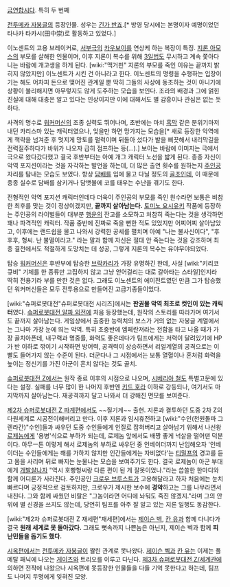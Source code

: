 {{{#!html
<iframe width="420" height="315" src="http://www.youtube.com/embed/H0JVtlhisd0?rel=0" frameborder="0" allowfullscreen></iframe>
}}}
[[금연]]합시다. 특히 두 번째

[[전투메카 자붕글]]의 등장인물. 성우는 [[긴가 반죠]].[* 방영 당시에는 본명이자 예명이었던 타나카 타카시(田中崇)로 활동하고 있었다.]

이노센트의 고용 브레이커로, [[서부극]]의 [[카우보이]]를 연상케 하는 복장이 특징.
[[지론 아모스]]의 부모를 살해한 인물이며, 이후 지론이 복수를 위해 [[3일법]]도 무시하고 계속 쫓아다니는 바람에 개고생을 하게 된다. [wiki:"맥거핀" 지론의 부모를 죽인 이유는 끝까지 밝히지 않았지만] 이노센트가 시킨 건 아니라고 한다.
이노센트의 명령을 수행하는 입장이기는 해도 어차피 돈으로 맺어진 관계일 뿐 딱히 그들의 사상에 동조하는 것이 아니기에 상황이 불리해지면 아무렇지도 않게 도주하는 모습을 보인다. 조라의 배경과 그에 얽힌 진실에 대해 대충은 알고 있다는 인상이지만 이에 대해서도 별 감흥이나 관심은 없는 듯 하다.

사격의 명수로 [[워커머신]]의 조종 실력도 뛰어나며, 초반에는 마치 [[흑막]] 같은 분위기마저 내던 카리스마 있는 캐릭터였으나, 잊을만 하면 망가지는 모습을[* 새로 등장한 악역에게 책략을 넘겨준 후 멋지게 망토를 펄럭이며 뒤돌아 섰다가 발을 삐끗해서 내리막길을 전력질주하다가 바위가 나오자 급히 점프하는 등(...).] 보이는 바람에 이미지는 극에서 극으로 왔다갔다했고 결국 후반부터는 아예 개그 캐릭터 노선을 밟게 된다. 종종 자신이 악역 포지션이라는 것을 자각하는 발언을 하는데, 더 많은 출연 횟수를 원하는지 [[주인공]] 자리를 탐내는 모습도 보였다.
항상 [[담배]]를 입에 물고 다닐 정도의 [[골초]]인데, 이 때문에 종종 실수로 담배를 삼키거나 담뱃불에 코를 태우는 수난을 겪기도 한다. 

전형적인 악역 포지션 캐릭터인데다 더욱이 주인공의 부모를 죽인 원수라면 보통은 비참한 최후를 맞는 것이 정상이겠지만, '''끝까지 살아남는다.''' [[토미노 요시유키]] 작품에 등장하는 주인공의 라이벌들이 대부분 [[행운]]의 잔고를 소모하고 처참히 죽는다는 것을 생각하면 꽤나 파격적인 캐릭터.
작품 중반에 진짜로 죽을 뻔한 적도 있었지만 어찌어찌 살아남았고, 이후에는 랜드쉽을 몰고 나와서 강력한 공세를 펼치며 아예 "나는 불사신이다", "후후후, 형씨. 난 불멸이라고." 라는 말과 함께 자신은 절대 안 죽는다는 것을 강조하며 최종 결전에서도 적절하게 도망치는 데 성공, 그렇게 지론의 복수는 유야무야되었다. 

탑승 [[워커머신]]은 후반부에 탑승한 [[브락카리]]가 가장 유명하긴 한데, 사실 [wiki:"키리코 큐비" 기체를 한 종류만 고집하지 않고 그냥 얻어걸리는 대로 갈아타는 스타일]인지라 딱히 전용기라 부를 만한 것은 없다. 그래도 이노센트의 에이전트였던 만큼 그가 탑승했던 워커머신들은 모두 전투용으로 만들어진 고급기종들이었다. 
 
[wiki:"슈퍼로봇대전"슈퍼로봇대전 시리즈]에서는 '''판권물 악역 최초로 컷인이 있는 캐릭터'''였다. [[슈퍼로봇대전 알파 외전]]에 처음 등장했는데, 원작의 스토리를 따라가며 여기서도 끝까지 살아남는다. 게임상에서 출중한 능력치의 보스가 거의 없는 자붕글 계열에서는 그나마 가장 눈에 띄는 악역. 특히 초중반에 엠페란져라는 전함을 타고 나올 때가 가장 골치아픈데, 내구력과 명중률, 화력도 좋은데다가 팀프에게는 저력이 달려있기에 HP가 반 이하로 깎이기 시작하면 방어력, 공격력이 상승하면서 리얼계열의 공격으로는 이빨도 들어가지 않는 수준이 된다. 더군다나 그 시점에서는 보통 열혈이나 혼처럼 화력을 높이는 정신기를 가진 아군이 흔치 않다는 것도 골치.

[[슈퍼로봇대전 Z]]에서는 원작 종료 이후의 시점으로 나오며, [[시베리아 철도]] 특별고문에 있다는 설정. 실패를 너무 많이 한 나머지 후반엔 [[키드 호라]] 이하로 강등되나, 여기서도 마지막까지 살아남는다. 재공격까지 달고 나와서 더 강해진 면모를 보여준다.

[[제2차 슈퍼로봇대전 Z 파계편]]에서도 ~~질기게~~ 출현. 지론과 결투하던 도중 2차 Z의 다원세계로 시공전이해버리고 만다. 이후 지론과 임시휴전하고 [wiki:"수인(천원돌파 그렌라간)"수인]들과 싸우던 도중 수인들에게 인질로 잡혀버리고 살아남기 위해서 나선왕 [[로제놈]]에게 '용병'식으로 부하가 되는데, 로제놈 앞에서도 배짱 좋게 넉살을 떨어댄 덕분이다. 아무ㅡ튼 이렇게 해서 로제놈의 부하로 싸우던 중 인베이더까지 난입해오자 '인베이더는 수인들에게는 해를 가하지 않지만 인간들에게는 자비없다'는 [[티밀프]]의 경고를 듣고 몸을 사리며 뒤로 빠지는 눈물나는 모습을 보여주기도 한다. 결국 로제놈이 아군 부대에게 [[개발살]]나자 "역시 호빵형씨랑 다른 편이 된 게 잘못이었나."라는 씁쓸한 한마디와 함께 어디론가 사라진다. 주인공인 [[크로우 브루스트]]가 고용해달라고 하자 처음에는 눈치빠르다며 긍정적으로 검토하지만, 크로우가 제시한 보수에 '''경악'''하고는 그를 나무라면서 내친다. 그와 함께 싸웠던 비랄은 "그놈이라면 어디에 놔둬도 죽진 않겠지."라며 그의 안위에 별 신경을 쓰지도 않는데, 당연히 팀프를 아주 잘 알고 있는 지론 일행도 동감한다.

[wiki:"제2차 슈퍼로봇대전 Z 재세편"재세편]에서는 [[제이슨 벡]], [[칸 유]]과 함께 다니다가 결국 '''원래 세계로 못 돌아갔다.''' 그래도 뼛속까지 나쁜놈은 아닌지, 제이슨 벡과 함께 '''피난민들을 돕기도 했다.'''

[[시옥편]]에서는 [[전투메카 자붕글]]이 짤린 관계로 못나왔다. [[제이슨 벡]]과 [[칸 유]]는 이제는 풀 메탈 패닉에 나오는 [[게이츠]]와 트리오를 이루고 다닌다. [[제3차 슈퍼로봇대전 Z/세계관]]에 의하면 전작에 나왔으나 시옥편에 못등장한 인물들을 다들 기억 못한다고 하는데, 팀프도 나머지 두명에게 잊혀진 모양.
